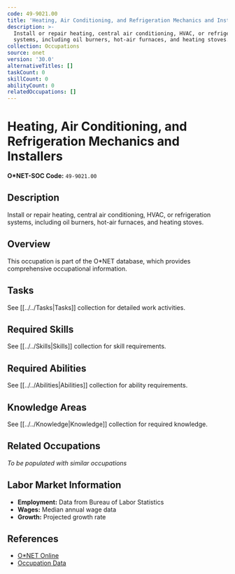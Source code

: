 ```yaml
---
code: 49-9021.00
title: 'Heating, Air Conditioning, and Refrigeration Mechanics and Installers'
description: >-
  Install or repair heating, central air conditioning, HVAC, or refrigeration
  systems, including oil burners, hot-air furnaces, and heating stoves.
collection: Occupations
source: onet
version: '30.0'
alternativeTitles: []
taskCount: 0
skillCount: 0
abilityCount: 0
relatedOccupations: []
---
```

# Heating, Air Conditioning, and Refrigeration Mechanics and Installers

**O*NET-SOC Code:** `49-9021.00`

## Description

Install or repair heating, central air conditioning, HVAC, or refrigeration systems, including oil burners, hot-air furnaces, and heating stoves.

## Overview

This occupation is part of the O*NET database, which provides comprehensive occupational information.

## Tasks

See [[../../Tasks|Tasks]] collection for detailed work activities.

## Required Skills

See [[../../Skills|Skills]] collection for skill requirements.

## Required Abilities

See [[../../Abilities|Abilities]] collection for ability requirements.

## Knowledge Areas

See [[../../Knowledge|Knowledge]] collection for required knowledge.

## Related Occupations

*To be populated with similar occupations*

## Labor Market Information

- **Employment:** Data from Bureau of Labor Statistics
- **Wages:** Median annual wage data
- **Growth:** Projected growth rate

## References

- [O*NET Online](https://www.onetonline.org/link/summary/49-9021.00)
- [Occupation Data](https://www.onetcenter.org/)
